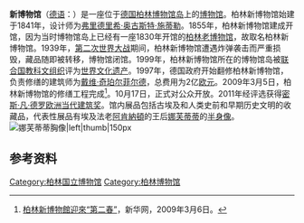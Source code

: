 {{Infobox Museum
 |name          = 柏林新博物館
 |native_name   = Neues Museum
 |image         = Neues Museum Berlin EP1.JPG
 |imagesize     = 250
 |established   = 1855年
 |location      = [[德國|德國]][[柏林|柏林]]
 |type          = 
 |collection    =
 |visitors      = 940,000人（2013年）<ref>{{Cite web |url=http://www.scribd.com/document_downloads/215029981?extension=pdf&from=embed&source=embed |title="Visitor Figures 2013: Exhibition & Museum Attendance Survey" |location=London |publisher=''The Art Newspaper'' |date=25 March 2014, Vol. 23, No. 256 |ISSN=0960-6556 |format=PDF}}{{en}}</ref>
 |website       = [http://www.neues-museum.de/ www.neues-museum.de]
}}

'''新博物馆'''（[[德语|德语]]：{{lang|de|Neues Museum}}）是一座位于[[德国|德国]][[柏林|柏林]][[柏林博物馆岛|博物馆岛]]上的[[博物馆|博物馆]]。柏林新博物馆始建于1841年，设计师为[[弗里德里希·奥古斯特·施蒂勒|弗里德里希·奥古斯特·施蒂勒]]。1855年，柏林新博物馆建成开馆，因为当时博物馆岛上已经有一座1830年开馆的[[柏林旧博物馆|柏林老博物馆]]，故取名柏林新博物馆。1939年，[[第二次世界大战|第二次世界大战]]期间，柏林新博物馆遭遇炸弹袭击而严重损毁，藏品随即被转移，博物馆闭馆。1999年，柏林新博物馆所在的博物馆岛被[[联合国教科文组织|联合国教科文组织]]评为[[世界文化遗产|世界文化遗产]]。1997年，德国政府开始翻修柏林新博物馆，负责修缮的建筑师为[[戴维·奇珀尔菲尔德|戴维·奇珀尔菲尔德]]，总费用为2亿[[欧元|欧元]]。2009年3月5日，柏林新博物馆的修缮工程完成<ref>[http://news.xinhuanet.com/world/2009-03/06/content_10956581.htm 柏林新博物館迎來“第二春”]，新华网，2009年3月6日。</ref>。10月17日，正式对公众开放。2011年经评选获得[[密斯·凡·德罗欧洲当代建筑奖|密斯·凡·德罗欧洲当代建筑奖]]。馆内展品包括古埃及和人类史前和早期历史文明的收藏品，代表性展品有埃及法老[[阿肯納頓|阿肯納頓]]的王后[[娜芙蒂蒂|娜芙蒂蒂]]的[[娜芙蒂蒂胸像|半身像]]。
[[File:Nefertiti_30-01-2006.jpg|[[娜芙蒂蒂胸像]]|left|thumb|150px]]
{{Clear}}
== 参考资料 ==
{{Commons|Neues Museum (Berlin)}}
<div class="references-small">
<references />
</div>

{{Museum Island, Berlin}}

{{Authority control}}
[[Category:柏林国立博物馆|Category:柏林国立博物馆]]
[[Category:柏林博物馆|Category:柏林博物馆]]
